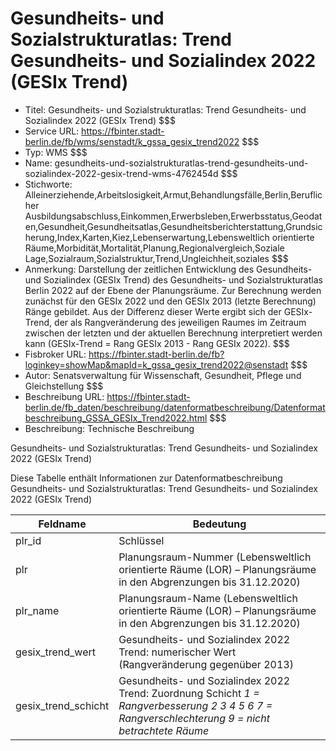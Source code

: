 # Gesundheits- und Sozialstrukturatlas: Trend Gesundheits- und Sozialindex 2022 (GESIx Trend)
- Titel: Gesundheits- und Sozialstrukturatlas: Trend Gesundheits- und Sozialindex 2022 (GESIx Trend) $$$
- Service URL: https://fbinter.stadt-berlin.de/fb/wms/senstadt/k_gssa_gesix_trend2022 $$$
- Typ: WMS $$$
- Name: gesundheits-und-sozialstrukturatlas-trend-gesundheits-und-sozialindex-2022-gesix-trend-wms-4762454d $$$
- Stichworte: Alleinerziehende,Arbeitslosigkeit,Armut,Behandlungsfälle,Berlin,Beruflicher Ausbildungsabschluss,Einkommen,Erwerbsleben,Erwerbsstatus,Geodaten,Gesundheit,Gesundheitsatlas,Gesundheitsberichterstattung,Grundsicherung,Index,Karten,Kiez,Lebenserwartung,Lebensweltlich orientierte Räume,Morbidität,Mortalität,Planung,Regionalvergleich,Soziale Lage,Sozialraum,Sozialstruktur,Trend,Ungleichheit,soziales $$$
- Anmerkung: Darstellung der zeitlichen Entwicklung des Gesundheits- und Sozialindex (GESIx Trend) des Gesundheits- und Sozialstrukturatlas Berlin 2022 auf der Ebene der Planungsräume. Zur Berechnung werden zunächst für den GESIx 2022 und den GESIx 2013 (letzte Berechnung) Ränge gebildet. Aus der Differenz dieser Werte ergibt sich der GESIx-Trend, der als Rangveränderung des jeweiligen Raumes im Zeitraum zwischen der letzten und der aktuellen Berechnung interpretiert werden kann (GESIx-Trend = Rang GESIx 2013 - Rang GESIx 2022). $$$
- Fisbroker URL: https://fbinter.stadt-berlin.de/fb?loginkey=showMap&mapId=k_gssa_gesix_trend2022@senstadt $$$
- Autor: Senatsverwaltung für Wissenschaft, Gesundheit, Pflege und Gleichstellung $$$
- Beschreibung URL: https://fbinter.stadt-berlin.de/fb_daten/beschreibung/datenformatbeschreibung/Datenformatbeschreibung_GSSA_GESIx_Trend2022.html $$$
- Beschreibung: Technische Beschreibung 

Gesundheits- und Sozialstrukturatlas: Trend Gesundheits- und Sozialindex 2022 (GESIx Trend)

Diese Tabelle enthält Informationen zur Datenformatbeschreibung Gesundheits- und Sozialstrukturatlas: Trend Gesundheits- und Sozialindex 2022 (GESIx Trend)

| Feldname              | Bedeutung                                                                                                                                                      |
| --------------------- | -------------------------------------------------------------------------------------------------------------------------------------------------------------- |
| plr\_id               | Schlüssel                                                                                                                                                      |
| plr                   | Planungsraum-Nummer (Lebensweltlich orientierte Räume (LOR) – Planungsräume in den Abgrenzungen bis 31.12.2020)                                                |
| plr\_name             | Planungsraum-Name (Lebensweltlich orientierte Räume (LOR) – Planungsräume in den Abgrenzungen bis 31.12.2020)                                                  |
| gesix\_trend\_wert    | Gesundheits- und Sozialindex 2022 Trend: numerischer Wert (Rangveränderung gegenüber 2013)                                                                     |
| gesix\_trend\_schicht | Gesundheits- und Sozialindex 2022 Trend: Zuordnung Schicht _1 = Rangverbesserung_ _2_ _3_ _4_ _5_ _6_ _7 = Rangverschlechterung_ _9 = nicht betrachtete Räume_ | $$$
